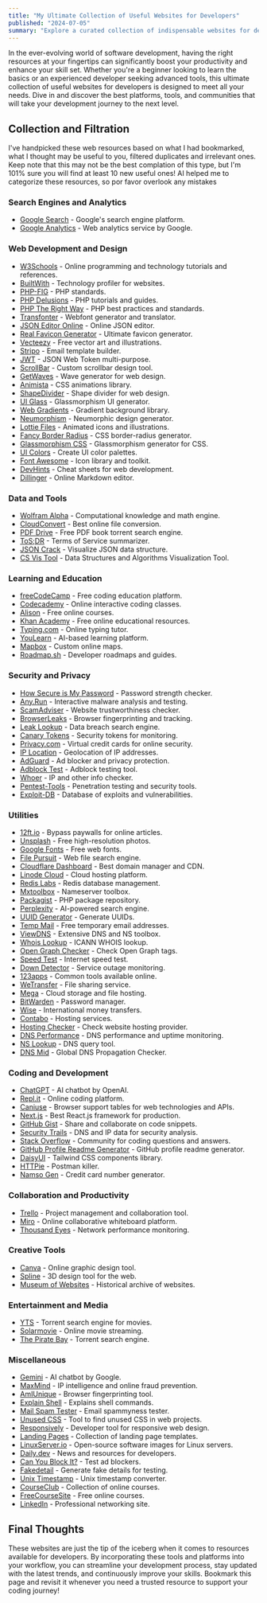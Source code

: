 ```yaml
---
title: "My Ultimate Collection of Useful Websites for Developers"
published: "2024-07-05"
summary: "Explore a curated collection of indispensable websites for developers, handpicked to enhance productivity and skill development"
---
```


In the ever-evolving world of software development, having the right resources at your fingertips can significantly boost your productivity and enhance your skill set. Whether you're a beginner looking to learn the basics or an experienced developer seeking advanced tools, this ultimate collection of useful websites for developers is designed to meet all your needs. Dive in and discover the best platforms, tools, and communities that will take your development journey to the next level.

## Collection and Filtration

I've handpicked these web resources based on what I had bookmarked, what I thought may be useful to you, filtered duplicates and irrelevant ones. Keep note that this may not be the best complation of this type, but I'm 101% sure you will find at least 10 new useful ones! AI helped me to categorize these resources, so por favor overlook any mistakes

### Search Engines and Analytics

- [Google Search](https://search.google.com/) - Google's search engine platform.
- [Google Analytics](https://analytics.google.com/) - Web analytics service by Google.

### Web Development and Design

- [W3Schools](https://www.w3schools.com/) - Online programming and technology tutorials and references.
- [BuiltWith](https://builtwith.com/) - Technology profiler for websites.
- [PHP-FIG](https://www.php-fig.org/) - PHP standards.
- [PHP Delusions](https://phpdelusions.net/) - PHP tutorials and guides.
- [PHP The Right Way](https://phptherightway.com/) - PHP best practices and standards.
- [Transfonter](https://transfonter.org/) - Webfont generator and translator.
- [JSON Editor Online](https://jsoneditoronline.org/) - Online JSON editor.
- [Real Favicon Generator](https://realfavicongenerator.net/) - Ultimate favicon generator.
- [Vecteezy](https://www.vecteezy.com/) - Free vector art and illustrations.
- [Stripo](https://stripo.email/) - Email template builder.
- [JWT](https://jwt.io/) - JSON Web Token multi-purpose.
- [ScrollBar](https://scrollbar.app/) - Custom scrollbar design tool.
- [GetWaves](https://getwaves.io/) - Wave generator for web design.
- [Animista](https://animista.net/) - CSS animations library.
- [ShapeDivider](https://www.shapedivider.app/) - Shape divider for web design.
- [UI Glass](https://ui.glass/generator/) - Glassmorphism UI generator.
- [Web Gradients](https://webgradients.com/) - Gradient background library.
- [Neumorphism](https://neumorphism.io/) - Neumorphic design generator.
- [Lottie Files](https://lottiefiles.com/) - Animated icons and illustrations.
- [Fancy Border Radius](https://9elements.github.io/fancy-border-radius/) - CSS border-radius generator.
- [Glassmorphism CSS](https://css.glass/) - Glassmorphism generator for CSS.
- [UI Colors](https://uicolors.app/create) - Create UI color palettes.
- [Font Awesome](https://fontawesome.com/) - Icon library and toolkit.
- [DevHints](https://devhints.io/) - Cheat sheets for web development.
- [Dillinger](https://dillinger.io/) - Online Markdown editor.

### Data and Tools

- [Wolfram Alpha](https://www.wolframalpha.com/) - Computational knowledge and math engine.
- [CloudConvert](https://cloudconvert.com/) - Best online file conversion.
- [PDF Drive](https://www.pdfdrive.com/) - Free PDF book torrent search engine.
- [ToS;DR](https://tosdr.org/) - Terms of Service summarizer.
- [JSON Crack](https://jsoncrack.com/) - Visualize JSON data structure.
- [CS Vis Tool](https://csvistool.com/) - Data Structures and Algorithms Visualization Tool.

### Learning and Education

- [freeCodeCamp](https://www.freecodecamp.org/) - Free coding education platform.
- [Codecademy](https://www.codecademy.com/) - Online interactive coding classes.
- [Alison](https://alison.com/) - Free online courses.
- [Khan Academy](https://www.khanacademy.org/) - Free online educational resources.
- [Typing.com](https://www.typing.com/) - Online typing tutor.
- [YouLearn](https://www.youlearn.ai/) - AI-based learning platform.
- [Mapbox](https://www.mapbox.com/) - Custom online maps.
- [Roadmap.sh](https://roadmap.sh/) - Developer roadmaps and guides.

### Security and Privacy

- [How Secure is My Password](https://www.security.org/how-secure-is-my-password/) - Password strength checker.
- [Any.Run](https://any.run/) - Interactive malware analysis and testing.
- [ScamAdviser](https://www.scamadviser.com/) - Website trustworthiness checker.
- [BrowserLeaks](https://browserleaks.com/) - Browser fingerprinting and tracking.
- [Leak Lookup](https://leak-lookup.com/) - Data breach search engine.
- [Canary Tokens](https://canarytokens.org/) - Security tokens for monitoring.
- [Privacy.com](https://privacy.com/) - Virtual credit cards for online security.
- [IP Location](https://iplocation.com/) - Geolocation of IP addresses.
- [AdGuard](https://adguard.com/) - Ad blocker and privacy protection.
- [Adblock Test](https://d3ward.github.io/toolz/adblock) - Adblock testing tool.
- [Whoer](https://whoer.net/) - IP and other info checker.
- [Pentest-Tools](https://pentest-tools.com/) - Penetration testing and security tools.
- [Exploit-DB](https://www.exploit-db.com/) - Database of exploits and vulnerabilities.

### Utilities

- [12ft.io](https://12ft.io/) - Bypass paywalls for online articles.
- [Unsplash](https://unsplash.com/) - Free high-resolution photos.
- [Google Fonts](https://fonts.google.com/) - Free web fonts.
- [File Pursuit](https://www.filepursuit.com/) - Web file search engine.
- [Cloudflare Dashboard](https://cloudflare.com/) - Best domain manager and CDN.
- [Linode Cloud](https://linode.com/) - Cloud hosting platform.
- [Redis Labs](https://redislabs.com/) - Redis database management.
- [Mxtoolbox](https://mxtoolbox.com/) - Nameserver toolbox.
- [Packagist](https://packagist.org/) - PHP package repository.
- [Perplexity](https://www.perplexity.ai/) - AI-powered search engine.
- [UUID Generator](https://www.uuidgenerator.net/) - Generate UUIDs.
- [Temp Mail](https://temp-mail.org/) - Free temporary email addresses.
- [ViewDNS](https://viewdns.info/) - Extensive DNS and NS toolbox.
- [Whois Lookup](https://lookup.icann.org/) - ICANN WHOIS lookup.
- [Open Graph Checker](https://www.opengraph.xyz/) - Check Open Graph tags.
- [Speed Test](https://www.speedtest.net/) - Internet speed test.
- [Down Detector](https://downdetector.com/) - Service outage monitoring.
- [123apps](https://123apps.com/) - Common tools available online.
- [WeTransfer](https://wetransfer.com/) - File sharing service.
- [Mega](https://mega.nz/) - Cloud storage and file hosting.
- [BitWarden](https://bitwarden.com/) - Password manager.
- [Wise](https://wise.com/) - International money transfers.
- [Contabo](https://contabo.com/) - Hosting services.
- [Hosting Checker](https://hostingchecker.com/) - Check website hosting provider.
- [DNS Performance](https://www.dnsperf.com/) - DNS performance and uptime monitoring.
- [NS Lookup](https://www.nslookup.io/) - DNS query tool.
- [DNS Mid](https://dnsmid.com/) - Global DNS Propagation Checker.

### Coding and Development

- [ChatGPT](https://chatgpt.com/) - AI chatbot by OpenAI.
- [Repl.it](https://replit.com/) - Online coding platform.
- [Caniuse](https://caniuse.com/) - Browser support tables for web technologies and APIs.
- [Next.js](https://nextjs.org/) - Best React.js framework for production.
- [GitHub Gist](https://gist.github.com/) - Share and collaborate on code snippets.
- [Security Trails](https://securitytrails.com/) - DNS and IP data for security analysis.
- [Stack Overflow](https://stackoverflow.com/) - Community for coding questions and answers.
- [GitHub Profile Readme Generator](https://rahuldkjain.github.io/gh-profile-readme-generator/) - GitHub profile readme generator.
- [DaisyUI](https://daisyui.com/) - Tailwind CSS components library.
- [HTTPie](https://httpie.io/) - Postman killer.
- [Namso Gen](https://namso-gen.com/) - Credit card number generator.

### Collaboration and Productivity

- [Trello](https://trello.com/) - Project management and collaboration tool.
- [Miro](https://miro.com/) - Online collaborative whiteboard platform.
- [Thousand Eyes](https://thousandeyes.com/) - Network performance monitoring.

### Creative Tools

- [Canva](https://www.canva.com/) - Online graphic design tool.
- [Spline](https://spline.design/) - 3D design tool for the web.
- [Museum of Websites](https://www.kapwing.com/museum-of-websites) - Historical archive of websites.

### Entertainment and Media

- [YTS](https://yts.mx/) - Torrent search engine for movies.
- [Solarmovie](https://solarmovie.pe/) - Online movie streaming.
- [The Pirate Bay](https://thepiratebays.com/) - Torrent search engine.

### Miscellaneous

- [Gemini](https://gemini.google.com/) - AI chatbot by Google.
- [MaxMind](https://www.maxmind.com/) - IP intelligence and online fraud prevention.
- [AmIUnique](https://amiunique.org/) - Browser fingerprinting tool.
- [Explain Shell](https://explainshell.com/) - Explains shell commands.
- [Mail Spam Tester](https://www.mail-tester.com/) - Email spammyness tester.
- [Unused CSS](https://unused-css.com/) - Tool to find unused CSS in web projects.
- [Responsively](https://responsively.app/) - Developer tool for responsive web design.
- [Landing Pages](https://landingpage.fyi/) - Collection of landing page templates.
- [LinuxServer.io](https://www.linuxserver.io/) - Open-source software images for Linux servers.
- [Daily.dev](https://daily.dev/) - News and resources for developers.
- [Can You Block It?](https://canyoublockit.com/) - Test ad blockers.
- [Fakedetail](https://fakedetail.com/) - Generate fake details for testing.
- [Unix Timestamp](https://www.unixtimestamp.com/) - Unix timestamp converter.
- [CourseClub](https://courseclub.me/) - Collection of online courses.
- [FreeCourseSite](https://freecoursesite.com/) - Free online courses.
- [LinkedIn](https://www.linkedin.com/) - Professional networking site.

## Final Thoughts

These websites are just the tip of the iceberg when it comes to resources available for developers. By incorporating these tools and platforms into your workflow, you can streamline your development process, stay updated with the latest trends, and continuously improve your skills. Bookmark this page and revisit it whenever you need a trusted resource to support your coding journey!
